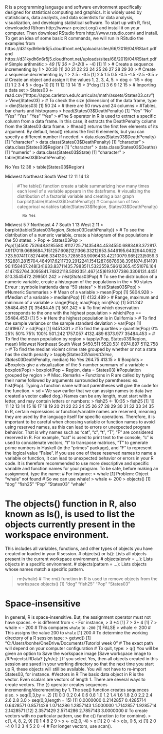 R is a programming language and software environment specifically designed for statistical computing and graphics. It is widely used by statisticians, 
data analysts, and data scientists for data analysis, visualization, and developing statistical software. 
To start up with R, first, downloaded R(from http://www.r-project.org/) and install it on your computer. Then download RStudio from http://www.rstudio.com/ and install. 
To get an idea of ​​some basic R commands, we will run in RStudio the examples from https://d31kydh6n6r5j5.cloudfront.net/uploads/sites/66/2019/04/RStart.pdf and 
https://d31kydh6n6r5j5.cloudfront.net/uploads/sites/66/2019/04/RStart.pdf
# Simple arithmétic
> 4*9
[1] 36
> 3+2*(8
+ -4)
[1] 11
> # Create a sequence incrementing by 1
> 20:30
 [1] 20 21 22 23 24 25 26 27 28 29 30
> # Create a sequence decrementing by 1
> 2.5 : -3.5
[1]  2.5  1.5  0.5 -0.5 -1.5 -2.5 -3.5
> # Create an object and assign it the values 1, 2, 3, 4, 5.
> dog <- 1:5
> dog
[1] 1 2 3 4 5
> dog+10
[1] 11 12 13 14 15
> 3*dog
[1]  3  6  9 12 15
> # Importing a data set 
> States03 <- read.csv("https://apps.carleton.edu/curricular/math/assets/States03.csv")
> View(States03)
> # To check the size (dimension) of the data frame, type
> dim(States03)
[1] 50 24
> # there are 50 rows and 24 columns
> #Tables, bar charts and histograms
> head(States03$DeathPenalty)
[1] "Yes" "No"  "Yes" "Yes" "Yes" "Yes"
> #The $ operator in R is used to extract a specific column from a data frame. In this case, it extracts the DeathPenalty column from the States03 data frame.
> #head() returns the first few elements of its argument. By default, head() returns the first 6 elements, but you can specify a different number if needed.
> data.class(States03$DeathPenalty)
[1] "character"
> data.class(States03$DeathPenalty)
[1] "character"
> data.class(States03$Region)
[1] "character"
> data.class(States03$Deaths)
[1] "numeric"
> data.class(States03$State)
[1] "character"
> table(States03$DeathPenalty)

 No Yes 
 12  38 
> table(States03$Region)

  Midwest Northeast     South      West 
       12        11        14        13 

> #The table() function create a table summarizing how many times each level of a variable appears in the dataframe.
> # visualizing the distribution of a factorial variable and creating a bar graph
> barplot(table(States03$DeathPenalty))
> # Comparison of two categorical variables
> table(States03$Region, States03$DeathPenalty)
           
            No Yes
  Midwest    5   7
  Northeast  4   7
  South      1  13
  West       2  11
> barplot(table(States03$Region, States03$DeathPenalty))
> # To see the distribution of a numeric variable, create a histogram of the populations in the 50 states.
> Pop <- States03$Pop
> Pop
 [1]  4500.752   648.818  5580.811  2725.714 35484.453  4550.688  3483.372   817.491 17019.068  8684.715  1257.608
[12]  1366.332 12653.544  6195.643  2944.062  2723.507  4117.827  4496.334  1305.728  5508.909  6433.422 10079.985
[23]  5059.375  2881.281  5704.484   917.621  1739.291  2241.154  1287.687  8638.396  1874.614 19190.115  8407.248
[34]   633.837 11435.798  3511.532  3559.596 12365.455  1076.164  4147.152   764.309  5841.748 22118.509  2351.467
[45]   619.107  7386.330  6131.445  1810.354  5472.299   501.242
> hist(States03$Pop) # To see the distribution of a numeric variable, create a histogram of the populations in the
> 50 states
Erreur : symbole inattendu dans "50 states"
> hist(States03$Pop)
> #Numeric Summaries
> # Mean of a variable
> mean(Pop)
[1] 5804.928
> #Median of a variable
> median(Pop)
[1] 4132.489
> #  Range, maximum and minimum of a variable
> range(Pop); max(Pop); min(Pop)
[1]   501.242 35484.453
[1] 35484.45
[1] 501.242
> # To find which observation corresponds to the one with the highest population
> which(Pop == 35484.453)
[1] 5
> # Here the highest population is in California
> # To find the sample variance or the sample standard deviation
> var(Pop)
[1] 41619677
> sd(Pop)
[1] 6451.331
> #To find the quartiles
> quantile(Pop)
       0%       25%       50%       75%      100% 
  501.242  1757.057  4132.489  6373.977 35484.453 
> # To find the mean population by region
> tapply(Pop, States03$Region, mean)
  Midwest Northeast     South      West 
 5450.511  5520.531  6974.897  5112.758 
> # To find the median violent crime rate grouped by whether or not a state has the death penalty
> tapply(States03$ViolentCrime, States03$DeathPenalty, median)
    No    Yes 
264.75 413.15 
> # Boxplots
> #Boxplots give a visualization of the 5-number summary of a variable
> boxplot(Pop)
> boxplot(Pop ~ Region, data = States03) #Population grouped by region
> # Misc. Remarks
• Functions in R are called by typing their name followed by arguments surrounded by
parentheses: ex. hist(Pop). Typing a function name without parentheses will give
the code for the function.
> sd
• We saw earlier that we can assign names to data (we created a vector called dog.)
Names can be any length, must start with a letter, and may contain letters or numbers:
> fish25 <- 10:35
> fish25
[1] 10 11 12 13 14 15 16 17 18 19 20 21 22 23 24 25 26 27 28 29 30 31 32 33 34 35
In R, certain expressions or function/variable names are reserved, meaning they are used by the language itself for specific operations. 
Therefore, it is important to be careful when choosing variable or function names to avoid using reserved names, as this can lead to errors or unexpected program behavior.
That is why names such as "cat", "c", "t", "T", "F" are considered reserved in R. 
For example, "cat" is used to print text to the console, "c" is used to concatenate vectors, "t" to transpose matrices, 
"T" to generate prime numbers in Haskell (in the "primes" package), and "F" to represent the logical value "False".
If you use one of these reserved names to name a variable or function, it can lead to unexpected behavior or errors in your R code. 
It is therefore recommended to use more descriptive and specific variable and function names for your program.
To be safe, before making an assignment, type the name:
# For instance:
> whale
[1] Problem: Object "whale" not found # So we can use whale!
> whale <- 200
> objects() 
[1] "dog"      "fish25"   "Pop"      "States03" "whale" 

# The objects() function in R, also known as ls(), is used to list the objects currently present in the workspace environment. 
This includes all variables, functions, and other types of objects you have created or loaded in your R session.
# objects() or ls(): Lists all objects present in the current workspace environment.
# objects(envir = ...): Lists objects in a specific environment.
# objects(pattern = ...): Lists objects whose names match a specific pattern.

> rm(whale) # The rm() function in R is used to remove objects from the workspace
> objects()
[1] "dog"      "fish25"   "Pop"      "States03"

# Space-insensitive
In general, R is space-insensitive. But, the assignment operator must not have spaces. <- is different from < -
For instance,
> 3 +4
[1] 7
> 3+ 4
[1] 7
> whale < - 200 # This compares `whale` to `-200`
[1] FALSE
> whale <- 200 # This assigns the value 200 to `whale`
[1] 200
# To determine the working directory of a R session tape:
> getwd()
[1] "C:/Users/bonhe/OneDrive/Documents/Tutoriol week 0" # The exact path will depend on your computer configuration
# To quit, type:
> q()
You will be given an option to Save the workspace image
[Save workspace image to /RProjects/.RData? [y/n/c]: ]
If you select Yes, then all objects created in this session are saved in your working
directory so that the next time you start up R, these objects will still be available.
You will not have to re-import States03, for instance.
#Vectors in R
The basic data object in R is the vector. Even scalars are vectors of length 1.
There are several ways to create vectors.
The (:) operator creates sequences incrementing/decrementing by 1.
The seq() function creates sequences also.
> seq(0,3,by = .2)
 [1] 0.0 0.2 0.4 0.6 0.8 1.0 1.2 1.4 1.6 1.8 2.0 2.2 2.4 2.6 2.8 3.0
> seq(0,3,length = 15)
 [1] 0.0000000 0.2142857 0.4285714 0.6428571 0.8571429 1.0714286 1.2857143 1.5000000 1.7142857 1.9285714 2.1428571
[12] 2.3571429 2.5714286 2.7857143 3.0000000
# To create vectors with no particular pattern, use the c() function (c for combine).
> c(1, 4, 8, 2, 9)
[1] 1 4 8 2 9
> x <- c(2,0,-4)
> x
[1]  2  0 -4
> c(x, 0:5, x)
 [1]  2  0 -4  0  1  2  3  4  5  2  0 -4
# For longer vectors, use scan().




